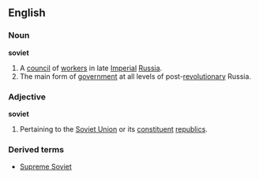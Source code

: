 ==English==
===Noun===
'''soviet'''
#A [[council]] of [[worker]]s in late [[Imperial]] [[Russia]].
#The main form of [[government]] at all levels of post-[[revolution]]ary Russia.
===Adjective===
'''soviet'''
#Pertaining to the [[Soviet Union]] or its [[constituent]] [[republic]]s.
===Derived terms===
*[[Supreme Soviet]]